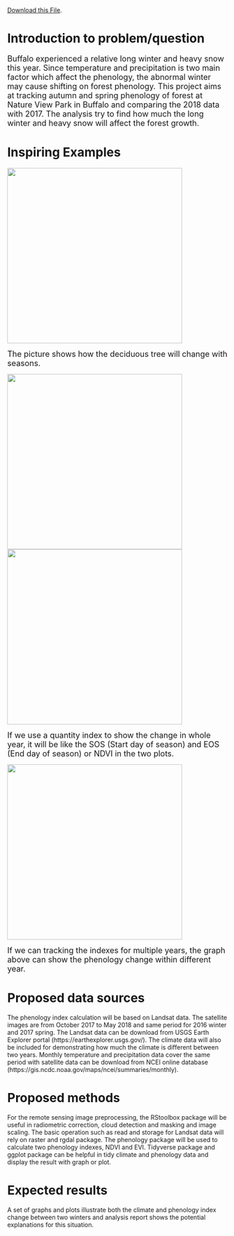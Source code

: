 [<i class="fa fa-file-code-o fa-1x" aria-hidden="true"></i> Download this File ](`r knitr::current_input()`).

# Introduction to problem/question

<font size='4'>Buffalo experienced a relative long winter and heavy snow this year. Since temperature and precipitation is two main factor which affect the phenology, the abnormal winter may cause shifting on forest phenology. This project aims at tracking autumn and spring phenology of forest at Nature View Park in Buffalo and comparing the 2018 data with 2017. The analysis try to find how much the long winter and heavy snow will affect the forest growth. </font>

# Inspiring Examples

![](http://treephenology.ucdavis.edu/images/circle.jpg){width=400px}

<font size=4>The picture shows how the deciduous tree will change with seasons. \n </font>

![](http://www.pnas.org/content/pnas/114/27/6966/F1.medium.gif ){width=400}
![](http://www2.geog.ucl.ac.uk/~plewis/geogg124/_images/ndvi_annual_trend.png){width=400}
 
 
<font size= 4>If we use a quantity index to show the change in whole year, it will be like the SOS (Start day of season) and EOS (End day of season) or NDVI in the two plots. \n </font>


![](https://www.researchgate.net/profile/Santonu_Goswami/publication/317498422/figure/fig2/AS:503717745131520@1497107077038/Seasonal-and-inter-annual-patterns-of-land-surface-phenology-mean-NDVI-for-all.png){width=400}

<font size=4>If we can tracking the indexes for multiple years, the graph above can show the phenology change within different year. \n </font>

# Proposed data sources

The phenology index calculation will be based on Landsat data. The satellite images are from October 2017 to May 2018 and same period for 2016 winter and 2017 spring. The Landsat data can be download from USGS Earth Explorer portal (https://earthexplorer.usgs.gov/). The climate data will also be included for demonstrating how much the climate is different between two years. Monthly temperature and precipitation data cover the same period with satellite data can be download from NCEI online database (https://gis.ncdc.noaa.gov/maps/ncei/summaries/monthly). 



# Proposed methods

For the remote sensing image preprocessing, the RStoolbox package will be useful in radiometric correction, cloud detection and masking and image scaling. The basic operation such as read and storage for Landsat data will rely on raster and rgdal package. The phenology package will be used to calculate two phenology indexes, NDVI and EVI. Tidyverse package and ggplot package can be helpful in tidy climate and phenology data and display the result with graph or plot.

# Expected results

A set of graphs and plots illustrate both the climate and phenology index change between two winters and analysis report shows the potential explanations for this situation. 

